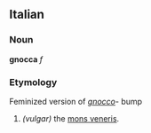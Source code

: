 ==Italian==
===Noun===
'''gnocca''' ''f''
===Etymology===
Feminized version of ''[[gnocco]]''- bump
# ''(vulgar)'' the [[mons veneris]].
